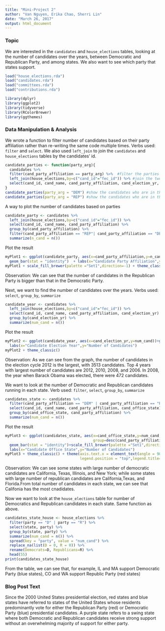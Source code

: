 ```yaml
---
title: "Mini-Project 2"
author: "Van Nguyen, Erika Chao, Sherri Lin"
date: "March 26, 2017"
output: html_document
---
```


### Topic
We are interested in the `candidates` and `house_elections` tables, looking at the number of candidates over the years, between Democratic and Republican Party, and among states. We also want to see which party that states support. 

```r
load("house_elections.rda")
load("candidates.rda")
load("committees.rda")
load("contributions.rda")
```

```r
library(dplyr)
library(ggplot2)
library(tidyverse)
library(RColorBrewer)
library(ggthemes)
```

### Data Manipulation & Analysis
We wrote a function to filter number of candidates based on their party affiliation rather than re-writing the same code multiple times. Verbs used: `filter` and `select`.
We also used `left_join` to join the `candidates` and `house_elections` tables by the candidates' id.

```r
candidate_parties <- function(party_arg){
  candidates %>% 
  filter(cand_party_affiliation == party_arg) %>%  #filter the parties
  left_join(house_elections,by=c("cand_id"="fec_id")) %>% #join the two tables by candidates' id
  select(cand_id, cand_name, cand_party_affiliation, cand_election_yr, incumbent) 
}
candidate_parties(party_arg = "DEM") #show the candidates who are in the deomocratic party
candidate_parties(party_arg = "REP") #show the candidates who are in the republic party
```

A way to plot the number of candidates based on parties 
```r
candidate_party <- candidates %>%
  left_join(house_elections,by=c("cand_id"="fec_id")) %>%
  select(cand_id, cand_name, cand_party_affiliation) %>%
  group_by(cand_party_affiliation) %>% 
  filter(cand_party_affiliation == "REP"| cand_party_affiliation == "DEM") %>%
  summarize(n_cand = n()) 
```

Plot the result
```r
myPlot1 <- ggplot(candidate_party, aes(x=cand_party_affiliation,y=n_cand, fill=cand_party_affiliation))+
  geom_bar(stat = "identity")  + labs(x="Candidate Party Affiliation",y="Number of Candidates") 
myPlot1 + scale_fill_brewer(palette ="Set1",direction=-1) + theme_classic()+ theme(legend.title=element_blank())
```

Observation: We can see that the number of candidates in the Republican Party is bigger than that in the Democratic Party. 


Next, we want to find the number of candidates over the years. Verbs used: `select`, `group_by`, `summarize`
```r
candidate_year <- candidates %>%
  left_join(house_elections,by=c("cand_id"="fec_id")) %>%
  select(cand_id, cand_name, cand_party_affiliation, cand_election_yr) %>%
  group_by(cand_election_yr) %>% 
  summarize(num_cand = n())
```

Plot the result
```r
myPlot2 <- ggplot(candidate_year, aes(x=cand_election_yr,y=num_cand))+geom_bar(stat = "identity")+ 
  labs(x="Candidate Election Year",y="Number of Candidates")
myPlot2 + theme_classic()
```

Observation: As we can see from the graph, the number of candidates in the election cycle 2012 is the largest, with 3513 candidates. Top 4 years with largest number of candidates are 2012, 2010, 2008, and 2006. In 2008, the year when Barack Obama was elected, there were 472 candidates. 


We want to look at the number of Democratic and Republican candidates running in each state. Verb used: `filter`, `select`, `group_by`, `summarize`
```r
candidates_state <- candidates %>%
  filter(cand_party_affiliation == "DEM" | cand_party_affiliation == "REP") %>%
  select(cand_id, cand_name, cand_party_affiliation, cand_office_state) %>%
  group_by(cand_office_state, cand_party_affiliation) %>%
  summarize(num_cand = n()) 
```

Plot the result
```r
myPlot3 <- ggplot(candidates_state, aes(x=cand_office_state,y=num_cand,fill=cand_party_affiliation,
                                        group=desc(cand_party_affiliation)))+
  geom_bar(stat = "identity")+scale_fill_brewer(palette ="Set1",direction=-1)+
  labs(x="Candidate Office State",y="Number of Candidates")
myPlot3 + theme_classic() + theme(axis.text.x = element_text(angle = 90, vjust = 0.5),
                                  legend.position = "top",legend.title=element_blank())
```

Observation: We can see some states with large number of democratic candidates are California, Texas, Illinois, and New York; while some states with large number of republican candidates are California,Texas, and Florida.From total number of candidates in each state, we can see that Califonia has the most cnadidates. 


Now we want to look at the `house_elections` table for number of Democratics and Republican candidates in each state. Same function as above.
```r
candidates_state_house <- house_elections %>%
  filter(party == "D" | party == "R") %>%
  select(state, party) %>%
  group_by(state, party) %>%
  summarize(num_cand = n()) %>% 
  spread(key = "party", value = "num_cand") %>%
  replace_na(list(D = 0, R = 0)) %>%
  rename(Democrats=D, Republicans=R) %>%
  head(55)
print(candidates_state_house)
```
From the table, we can see that, for example, IL and MA support Democratic Party (blue states), CO and WA support Republic Party (red states)

### Blog Post Text
Since the 2000 United States presidential election, red states and blue states have referred to states of the United States whose residents predominantly vote for either the Republican Party (red) or Democratic Party (blue) presidential candidates. A purple state refers to a swing state where both Democratic and Republican candidates receive strong support without an overwhelming majority of support for either party.
